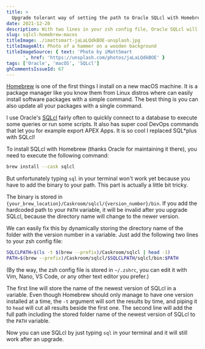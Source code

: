 ```yaml
---
title: >
  Upgrade tolerant way of setting the path to Oracle SQLcl with Homebrew
date: 2021-12-20
description: With two lines in your zsh config file, Oracle SQLcl will still work after an upgrade with Homebrew.
slug: sqlcl-homebrew-macos
titleImage: ./imattsmart-jaLaLQdkBOE-unsplash.jpg
titleImageAlt: Photo of a hammer on a wooden background
titleImageSource: { text: 'Photo by iMattSmart
      ', href: 'https://unsplash.com/photos/jaLaLQdkBOE' }
tags: ['Oracle', 'macOS', 'SQLcl']
ghCommentsIssueId: 67
---
```


[Homebrew](https://formulae.brew.sh/) is one of the first things I install on a new macOS machine. It is a package manager like you know them from Linux distros where can easily install software packages with a simple command. The best thing is you can also update all your packages with a single command.

I use Oracle's [SQLcl](https://www.oracle.com/de/database/technologies/appdev/sqlcl.html) fairly often to quickly connect to a database to execute some queries or run some scripts. It also has super cool DevOps commands that let you for example export APEX Apps. It is so cool I replaced SQL\*plus with SQLcl!

To install SQLcl with Homebrew (thanks Oracle for maintaining it there), you need to execute the following command:

```sh
brew install --cask sqlcl
```

But unfortunately typing `sql` in your terminal won't work yet because you have to add the binary to your path. This part is actually a little bit tricky.

The binary is stored in `{your_brew_location}/Caskroom/sqlcl/{version_number}/bin`. If you add the hardcoded path to your `PATH` variable, it will be invalid after you upgrade SQLcl, because the directory name will change to the newer version.

We can easily fix this by dynamically storing the directory name of the folder with the version number in a variable. Just add the following two lines to your zsh config file:

```sh
SQLCLPATH=$(ls -t $(brew --prefix)/Caskroom/sqlcl | head -1)
PATH=$(brew --prefix)/Caskroom/sqlcl/$SQLCLPATH/sqlcl/bin:$PATH
```

(By the way, the zsh config file is stored in `~/.zshrc`, you can edit it with Vim, Nano, VS Code, or any other text editor you prefer.)

The first line will store the name of the newest version of SQLcl in a variable. Even though Homebrew should only manage to have one version installed at a time, the `-t` argument will sort the results by time, and piping it to `head` will cut all results beside the first one. The second line will add the full path including the stored folder name of the newest version of SQLcl to the `PATH` variable.

Now you can use SQLcl by just typing `sql` in your terminal and it will still work after an upgrade.
